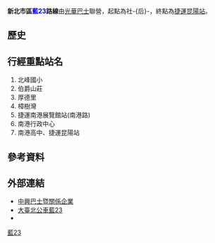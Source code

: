 {{Infobox Bus Route
| number = 新北市區<font color="blue">藍23</font>路線
| bgcolor = white
| fontcolor = red
| system = 新北市區
| manager = 新北市政府交通局運輸管理科
| operator = <!-- 注释出：[[File:CSGroupBusLogo.svg|50px]] -->光華巴士
| garage = 北峰站
| garage1 =
| vehicle =
| start = 社-{后}-
| via = {{BS-map
|title=新北市區公車藍23路線站牌
|legend=0
|lua=1
|collapse =
|map=
KDSTa~~ ~~北峰站~~發車站
BHF~~ 福德二路
BHF~~ 泛碟科技
BHF~~ 大樹木業
BHF~~ 北峰國小
BHF~~ 理明社區
BHF~~ 台北奇蹟
BHF~~ 柏克力托兒所
BHF~~ 生活大國社區
BHF(L)g~~ 康福里
BHF(R)f~~ 人情味小鎮
BHF~~ 伯爵山莊
BHF~~ 樟江大橋
BHF~~ 樟江大橋二
BHF~~ 福安宮
BHF~~ 厚德里
BHF~~ 樟樹國小
BHF~~ 忠孝里
BHF~~ 樟樹一路口
BHF(R)f~~ 聯合報總部
BHF~~ 樟樹灣
BHF~~ 南樟樹灣
BHF(L)g~~ 富信飯店
BHF(R)f~~ 天良電視台
BHF~~ 橫科
STR+GRZq~~ ~~ ~~[[新北市|新北市]][[汐止區|汐止區]]、[[臺北市|臺北市]][[南港區|南港區]]交界
BHF~~ [[File:The_seal_of_Department_of_Rapid_Transit_Systems,_Taipei_City_Government_20140108.svg|20px]]捷運南港展覽館站（南港路）
BHF(R)f~~ 南港展覽館
BHF~~ 南港
BHF~~ 南港高工
BHF~~ 南港行政中心
BHF~~ 台肥新村
BHF~~ 南港輪胎
BHF~~ 東明里
BHF~~ 土地公廟
BHF~~ 南港高中
KBHFe~~ [[File:The_seal_of_Department_of_Rapid_Transit_Systems,_Taipei_City_Government_20140108.svg|20px]]捷運昆陽站
}}
| via1 =
| end = 捷運昆陽站
| length =
| level = 05:50(假日06:00)-23:40
| level1 =
| frequency = 尖峰：5～10分 <br />離峰：10～15分 2200後20分 <br />週六10～15分  2200後20分 <br />例假日：12～20分  2200後20-30分
| frequency1 =
| time =
| fare = 台北聯營一段票
| section_fare_1 =
| section_fare_buffer_1 =
| section_fare_2 =
| section_fare_buffer_2 =
| other_route =
| compete =
}}

'''新北市區<font color="blue">藍23</font>路線'''由[[光華巴士|光華巴士]]聯營，起點為社-{后}-，終點為[[昆陽站_(台北)|捷運昆陽站]]。

==歷史==


==行經重點站名==
#北峰國小	
#伯爵山莊	
#厚德里	
#樟樹灣	
#捷運南港展覽館站(南港路)	
#南港行政中心
#南港高中、捷運昆陽站

==參考資料==
{{reflist}}

==外部連結==	
*[http://www.csgroup-bus.com.tw/  中興巴士暨關係企業] {{Wayback|url=http://www.csgroup-bus.com.tw/ |date=20160829021456 }} 	
*[https://ebus.gov.taipei/EBus/VsSimpleMap?gb=0&routeid=0412002300 大臺北公車藍23]	
*{{facebook|TransTaipei|暢行台北公車客運資訊站}}
 
{{新北市區公車路線}}
{{台北聯營公車路線}}
{{台北聯營公車}}
[[Category:新北市區公車路線|藍23]]